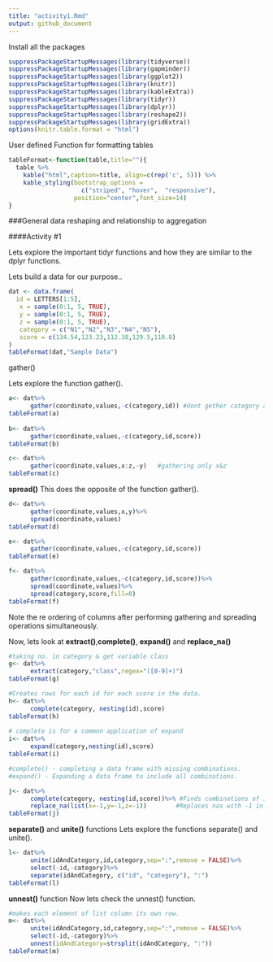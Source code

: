 ```yaml
---
title: "activity1.Rmd"
output: github_document
---
```


Install all the packages

```r
suppressPackageStartupMessages(library(tidyverse))
suppressPackageStartupMessages(library(gapminder))
suppressPackageStartupMessages(library(ggplot2))
suppressPackageStartupMessages(library(knitr))
suppressPackageStartupMessages(library(kableExtra))
suppressPackageStartupMessages(library(tidyr))
suppressPackageStartupMessages(library(dplyr))
suppressPackageStartupMessages(library(reshape2))
suppressPackageStartupMessages(library(gridExtra))
options(knitr.table.format = "html")
```

User defined Function for formatting tables
```r
tableFormat<-function(table,title=""){
  table %>%      
    kable("html",caption=title, align=c(rep('c', 5))) %>%
    kable_styling(bootstrap_options = 
                    c("striped", "hover",  "responsive"),
                  position="center",font_size=14)
}

```

###General data reshaping and relationship to aggregation

####Activity #1 

Lets explore the important tidyr functions and how they are similar to the dplyr functions.

Lets build a data for our purpose.. 
```r
dat <- data.frame(
  id = LETTERS[1:5],
   x = sample(0:1, 5, TRUE),
   y = sample(0:1, 5, TRUE),
   z = sample(0:1, 5, TRUE),
   category = c("N1","N2","N3","N4","N5"),
   score = c(134.54,123.23,112.38,129.5,110.8)
)
tableFormat(dat,"Sample Data")
```


gather()

Lets explore the function gather().

```r
a<- dat%>%
      gather(coordinate,values,-c(category,id)) #dont gether category and id
tableFormat(a)
  
b<- dat%>%
      gather(coordinate,values,-c(category,id,score))
tableFormat(b)

c<- dat%>%
      gather(coordinate,values,x:z,-y)   #gathering only x&z
tableFormat(c)
```


**spread()**
This does the opposite of the function gather().

```r
d<- dat%>%
      gather(coordinate,values,x,y)%>%
      spread(coordinate,values)
tableFormat(d)

e<- dat%>%
      gather(coordinate,values,-c(category,id,score))
tableFormat(e)

f<- dat%>%
      gather(coordinate,values,-c(category,id,score))%>%
      spread(coordinate,values)%>%
      spread(category,score,fill=0)
tableFormat(f)
```

Note the re ordering of columns after performing gathering and spreading operations simultaneously.

Now, lets look at **extract()**,**complete()**, **expand()** and **replace_na()**

```r
#taking no. in category & get variable class
g<- dat%>%
      extract(category,"class",regex="([0-9]+)")
tableFormat(g)  

#Creates rows for each id for each score in the data.
h<- dat%>%
      complete(category, nesting(id),score)
tableFormat(h)  
  
# complete is for a common application of expand
i<- dat%>%
      expand(category,nesting(id),score)
tableFormat(i)  

#complete() - completing a data frame with missing combinations.
#expand() - Expanding a data frame to include all combinations.

j<- dat%>%
      complete(category, nesting(id,score))%>% #Finds combinations of id & score
      replace_na(list(x=-1,y=-1,z=-1))        #Replaces nas with -1 in x,y,z.
tableFormat(j)  
```

**separate()** and **unite()** functions
Lets explore the functions separate() and unite().

```r
l<- dat%>%
      unite(idAndCategory,id,category,sep=":",remove = FALSE)%>%
      select(-id,-category)%>%
      separate(idAndCategory, c("id", "category"), ":")
tableFormat(l)  
```

**unnest()** function
Now lets check the unnest() function.

```r
#makes each element of list column its own row.
m<- dat%>%
      unite(idAndCategory,id,category,sep=":",remove = FALSE)%>%
      select(-id,-category)%>%
      unnest(idAndCategory=strsplit(idAndCategory, ":"))
tableFormat(m)   
```

